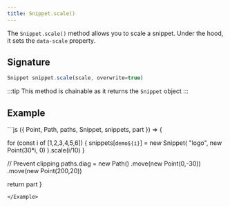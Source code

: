 ```yaml
---
title: Snippet.scale()
---
```


The `Snippet.scale()` method allows you to scale a snippet. Under the hood, it
sets the `data-scale` property.

## Signature

```js
Snippet snippet.scale(scale, overwrite=true)
```

:::tip
This method is chainable as it returns the `Snippet` object
:::

## Example

<Example caption="An example of the Snippet.clone() method">
```js
({ Point, Path, paths, Snippet, snippets, part }) => {

for (const i of [1,2,3,4,5,6]) {
snippets[`demo${i}`] = new Snippet(
"logo",
new Point(30\*i, 0)
).scale(i/10)
}

// Prevent clipping
paths.diag = new Path()
.move(new Point(0,-30))
.move(new Point(200,20))

return part
}

```
</Example>

```
